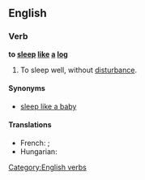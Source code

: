 ==English==

===Verb===
'''to [[sleep]] [[like]] [[a]] [[log]]'''

# {{simile}} To sleep well, without [[disturbance]].

====Synonyms====
* [[sleep like a baby]]

====Translations====
{{trans-top|to sleep well, without disturbance}}
* French: {{t|fr|dormir comme un loir}}; {{t|fr|dormir comme une marmotte}}
* Hungarian: {{t|hu|alszik, mint a bunda}}
{{trans-mid}}
{{trans-bottom}}

[[Category:English verbs]]